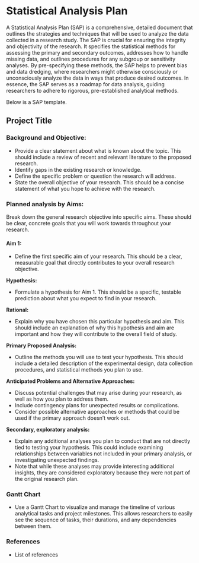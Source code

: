 # Statistical Analysis Plan {.unnumbered}


A Statistical Analysis Plan (SAP) is a comprehensive, detailed document that outlines the strategies and techniques that will be used to analyze the data collected in a research study. The SAP is crucial for ensuring the integrity and objectivity of the research. It specifies the statistical methods for assessing the primary and secondary outcomes, addresses how to handle missing data, and outlines procedures for any subgroup or sensitivity analyses. By pre-specifying these methods, the SAP helps to prevent bias and data dredging, where researchers might otherwise consciously or unconsciously analyze the data in ways that produce desired outcomes. In essence, the SAP serves as a roadmap for data analysis, guiding researchers to adhere to rigorous, pre-established analytical methods.

Below is a SAP template. 

## Project Title 

### Background and Objective: 
- Provide a clear statement about what is known about the topic. This should include a review of recent and relevant literature to the proposed research.
- Identify gaps in the existing research or knowledge.
- Define the specific problem or question the research will address.
- State the overall objective of your research. This should be a concise statement of what you hope to achieve with the research.

### Planned analysis by Aims: 

Break down the general research objective into specific aims. These should be clear, concrete goals that you will work towards throughout your research.

#### Aim 1:
- Define the first specific aim of your research. This should be a clear, measurable goal that directly contributes to your overall research objective.

**Hypothesis:**

- Formulate a hypothesis for Aim 1. This should be a specific, testable prediction about what you expect to find in your research.

**Rational:** 

- Explain why you have chosen this particular hypothesis and aim. This should include an explanation of why this hypothesis and aim are important and how they will contribute to the overall field of study.

**Primary Proposed Analysis:** 

- Outline the methods you will use to test your hypothesis. This should include a detailed description of the experimental design, data collection procedures, and statistical methods you plan to use.

**Anticipated Problems and Alternative Approaches:**

- Discuss potential challenges that may arise during your research, as well as how you plan to address them.
- Include contingency plans for unexpected results or complications.
- Consider possible alternative approaches or methods that could be used if the primary approach doesn't work out.

**Secondary, exploratory analysis:** 

- Explain any additional analyses you plan to conduct that are not directly tied to testing your hypothesis. This could include examining relationships between variables not included in your primary analysis, or investigating unexpected findings.
- Note that while these analyses may provide interesting additional insights, they are considered exploratory because they were not part of the original research plan.

### Gantt Chart 
- Use a Gantt Chart to visualize and manage the timeline of various analytical tasks and project milestones. This allows researchers to easily see the sequence of tasks, their durations, and any dependencies between them.

### References 
- List of references 
